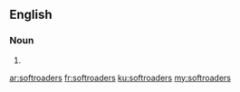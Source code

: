 ==English==

===Noun===
{{head|en}}

# {{plural of|softroader}}

[[ar:softroaders]]
[[fr:softroaders]]
[[ku:softroaders]]
[[my:softroaders]]